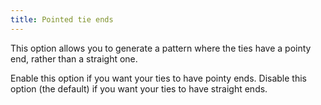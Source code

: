 ```yaml
---
title: Pointed tie ends
---
```


This option allows you to generate a pattern where the ties have a pointy end, rather than a straight one.

Enable this option if you want your ties to have pointy ends.
Disable this option (the default) if you want your ties to have straight ends.
